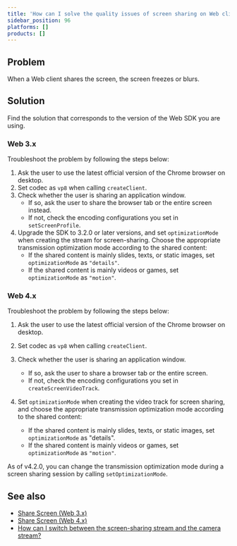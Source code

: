```yaml
---
title: 'How can I solve the quality issues of screen sharing on Web clients?'
sidebar_position: 96
platforms: []
products: []
---
```



## Problem

When a Web client shares the screen, the screen freezes or blurs.

## Solution

Find the solution that corresponds to the version of the Web SDK you are using.

### Web 3.x

Troubleshoot the problem by following the steps below:

1. Ask the user to use the latest official version of the Chrome browser on desktop.
2. Set codec as `vp8` when calling `createClient`.
3. Check whether the user is sharing an application window.
   - If so, ask the user to share the browser tab or the entire screen instead.
   - If not, check the encoding configurations you set in `setScreenProfile`.
4. Upgrade the SDK to 3.2.0 or later versions, and set <Link to="{{Global.API_REF_WEB_PREVIOUS_ROOT}}/interfaces/agorartc.streamspec.html#optimizationmode">`optimizationMode`</Link> when creating the stream for screen-sharing. Choose the appropriate transmission optimization mode according to the shared content:
   - If the shared content is mainly slides, texts, or static images, set <Link to="{{Global.API_REF_WEB_PREVIOUS_ROOT}}/interfaces/agorartc.streamspec.html#optimizationmode">`optimizationMode`</Link> as `"details"`.
   - If the shared content is mainly videos or games, set <Link to="{{Global.API_REF_WEB_PREVIOUS_ROOT}}/interfaces/agorartc.streamspec.html#optimizationmode">`optimizationMode`</Link> as `"motion"`.

### Web 4.x

Troubleshoot the problem by following the steps below:

1. Ask the user to use the latest official version of the Chrome browser on desktop.
2. Set codec as `vp8` when calling `createClient`.
3. Check whether the user is sharing an application window.
   - If so, ask the user to share a browser tab or the entire screen.
   - If not, check the encoding configurations you set in `createScreenVideoTrack`.
4. Set <Link to="{{Global.API_REF_WEB_ROOT}}/interfaces/screenvideotrackinitconfig.html#optimizationmode">`optimizationMode`</Link> when creating the video track for screen sharing, and choose the appropriate transmission optimization mode according to the shared content:

   - If the shared content is mainly slides, texts, or static images, set <Link to="{{Global.API_REF_WEB_ROOT}}/interfaces/screenvideotrackinitconfig.html#optimizationmode">`optimizationMode`</Link> as "details".
   - If the shared content is mainly videos or games, set <Link to="{{Global.API_REF_WEB_ROOT}}/interfaces/screenvideotrackinitconfig.html#optimizationmode">`optimizationMode`</Link> as `"motion"`.

As of v4.2.0, you can change the transmission optimization mode during a screen sharing session by calling <Link to="{{GLOBAL.API_REF_WEB_ROOT}}/interfaces/ilocalvideotrack.html#setoptimizationmode">`setOptimizationMode`</Link>.

## See also

- [Share Screen (Web 3.x)](/3.x/interactive-live-streaming/introduction/product-overview)
- [Share Screen (Web 4.x)](/interactive-live-streaming/develop/product-workflow)
- [How can I switch between the screen-sharing stream and the camera stream?](/help/integration-issues/switch_screen_camera_web)
